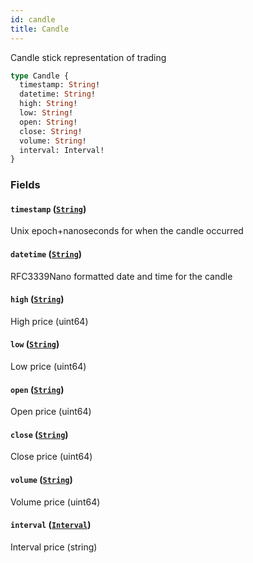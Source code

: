 ```yaml
---
id: candle
title: Candle
---
```



Candle stick representation of trading

```graphql
type Candle {
  timestamp: String!
  datetime: String!
  high: String!
  low: String!
  open: String!
  close: String!
  volume: String!
  interval: Interval!
}
```


### Fields

#### `timestamp` ([`String`](/docs/mainnet/graphql/scalars/string))

Unix epoch+nanoseconds for when the candle occurred


#### `datetime` ([`String`](/docs/mainnet/graphql/scalars/string))

RFC3339Nano formatted date and time for the candle


#### `high` ([`String`](/docs/mainnet/graphql/scalars/string))

High price (uint64)


#### `low` ([`String`](/docs/mainnet/graphql/scalars/string))

Low price (uint64)


#### `open` ([`String`](/docs/mainnet/graphql/scalars/string))

Open price (uint64)


#### `close` ([`String`](/docs/mainnet/graphql/scalars/string))

Close price (uint64)


#### `volume` ([`String`](/docs/mainnet/graphql/scalars/string))

Volume price (uint64)


#### `interval` ([`Interval`](/docs/mainnet/graphql/enums/interval))

Interval price (string)




